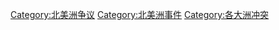 [[Category:北美洲争议|Category:北美洲争议]]
[[Category:北美洲事件|Category:北美洲事件]]
[[Category:各大洲冲突|Category:各大洲冲突]]